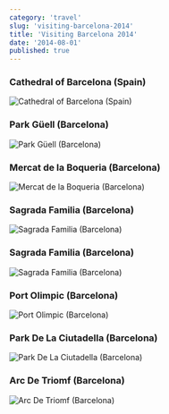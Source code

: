 ```yaml
---
category: 'travel'
slug: 'visiting-barcelona-2014'
title: 'Visiting Barcelona 2014'
date: '2014-08-01'
published: true
---
```


### Cathedral of Barcelona⁩ (Spain⁩)

![Cathedral of Barcelona⁩ (Spain⁩)](./images/barcelona-cathedral.jpeg)

### Park Güell⁩ (Barcelona⁩)

![Park Güell⁩ (Barcelona⁩)](./images/guell⁩.jpeg)

### Mercat de la Boqueria⁩ (Barcelona⁩)

![Mercat de la Boqueria⁩ (Barcelona⁩)](./images/boqueria⁩.jpeg)

### Sagrada Familia⁩ (Barcelona⁩)

![Sagrada Familia⁩ (Barcelona⁩)](./images/sagrada-familia⁩-in.jpeg)

### Sagrada Familia⁩ (Barcelona⁩)

![Sagrada Familia⁩ (Barcelona⁩)](./images/sagrada-familia⁩-out.jpeg)

### Port Olimpic (Barcelona⁩)

![Port Olimpic (Barcelona⁩)](./images/port-olimpic.jpeg)

### Park De La Ciutadella⁩ (Barcelona⁩)

![Park De La Ciutadella⁩ (Barcelona⁩)](./images/ciutadella⁩.jpeg)

### Arc De Triomf⁩ (Barcelona⁩)

![Arc De Triomf⁩ (Barcelona⁩)](./images/arc-de-triomf.jpeg)

